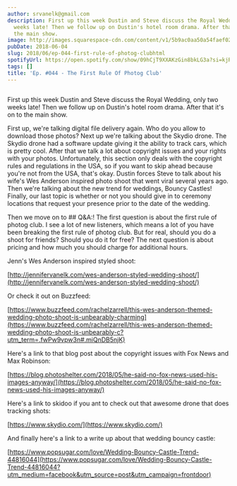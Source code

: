 ```yaml
---
author: srvanelk@gmail.com
description: First up this week Dustin and Steve discuss the Royal Wedding, only two
  weeks late! Then we follow up on Dustin's hotel room drama. After that it's on to
  the main show.
image: http://images.squarespace-cdn.com/content/v1/5b9ac0aa50a54faef024c950/1547782365732-TL6D3D7Y6LM0JIEXN8HD/image-asset.jpeg/img.jpg/weddingphotohangover/embed/episodes/Ep--044---The-First-Rule-Of-Photog-Club-e1rigr
pubDate: 2018-06-04
slug: 2018/06/ep-044-first-rule-of-photog-clubhtml
spotifyUrl: https://open.spotify.com/show/09hCjT9XXAKzGin8bkLG3a?si=kjRZvQ1JTb6Ov3HVzSSlWA
tags: []
title: 'Ep. #044 - The First Rule Of Photog Club'
---
```


<figure>
  <img src="http://images.squarespace-cdn.com/content/v1/5b9ac0aa50a54faef024c950/1547782365732-TL6D3D7Y6LM0JIEXN8HD/image-asset.jpeg/img.jpg/weddingphotohangover/embed/episodes/Ep--044---The-First-Rule-Of-Photog-Club-e1rigr" alt="" />
</figure>

First up this week Dustin and Steve discuss the Royal Wedding, only two weeks late! Then we follow up on Dustin's hotel room drama. After that it's on to the main show.

First up, we're talking digital file delivery again. Who do you allow to download those photos? Next up we're talking about the Skydio drone. The Skydio drone had a software update giving it the ability to track cars, which is pretty cool. After that we talk a lot about copyright issues and your rights with your photos. Unfortunately, this section only deals with the copyright rules and regulations in the USA, so if you want to skip ahead because you're not from the USA, that's okay. Dustin forces Steve to talk about his wife's Wes Anderson inspired photo shoot that went viral several years ago. Then we're talking about the new trend for weddings, Bouncy Castles! Finally, our last topic is whether or not you should give in to ceremony locations that request your presence prior to the date of the wedding.

Then we move on to ## Q&A:! The first question is about the first rule of photog club. I see a lot of new listeners, which means a lot of you have been breaking the first rule of photog club. But for real, should you do a shoot for friends? Should you do it for free? The next question is about pricing and how much you should charge for additional hours.

Jenn's Wes Anderson inspired styled shoot:

[http://jennifervanelk.com/wes-anderson-styled-wedding-shoot/](http://jennifervanelk.com/wes-anderson-styled-wedding-shoot/)

Or check it out on Buzzfeed:

[https://www.buzzfeed.com/rachelzarrell/this-wes-anderson-themed-wedding-photo-shoot-is-unbearably-charming](https://www.buzzfeed.com/rachelzarrell/this-wes-anderson-themed-wedding-photo-shoot-is-unbearably-c?utm_term=.fwPw9vpw3n#.miQnDB5njK)

Here's a link to that blog post about the copyright issues with Fox News and Max Robinson:

[https://blog.photoshelter.com/2018/05/he-said-no-fox-news-used-his-images-anyway/](https://blog.photoshelter.com/2018/05/he-said-no-fox-news-used-his-images-anyway/)

Here's a link to skidoo if you ant to check out that awesome drone that does tracking shots:

[https://www.skydio.com/](https://www.skydio.com/)

And finally here's a link to a write up about that wedding bouncy castle:

[https://www.popsugar.com/love/Wedding-Bouncy-Castle-Trend-44816044](https://www.popsugar.com/love/Wedding-Bouncy-Castle-Trend-44816044?utm_medium=facebook&utm_source=post&utm_campaign=frontdoor)